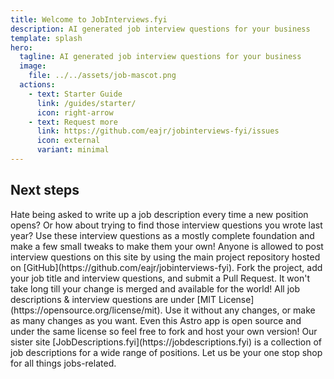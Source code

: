 ```yaml
---
title: Welcome to JobInterviews.fyi
description: AI generated job interview questions for your business
template: splash
hero:
  tagline: AI generated job interview questions for your business
  image:
    file: ../../assets/job-mascot.png
  actions:
    - text: Starter Guide
      link: /guides/starter/
      icon: right-arrow
    - text: Request more
      link: https://github.com/eajr/jobinterviews-fyi/issues
      icon: external
      variant: minimal
---
```



## Next steps

<CardGrid stagger>
  <Card title="Start from a good foundation" icon="pencil">
    Hate being asked to write up a job description every time a new position
    opens? Or how about trying to find those interview questions you wrote last
    year? Use these interview questions as a mostly complete foundation and make
    a few small tweaks to make them your own!
  </Card>
  <Card title="Completely open source" icon="add-document">
    Anyone is allowed to post interview questions on this site by using the main
    project repository hosted on
    [GitHub](https://github.com/eajr/jobinterviews-fyi). Fork the project, add
    your job title and interview questions, and submit a Pull Request. It won't
    take long till your change is merged and available for the world!
  </Card>
  <Card title="License & attribution free" icon="setting">
    All job descriptions & interview questions are under [MIT
    License](https://opensource.org/license/mit). Use it without any changes, or
    make as many changes as you want. Even this Astro app is open source and
    under the same license so feel free to fork and host your own version!
  </Card>
  <Card title="Looking for job descriptions?" icon="open-book">
    Our sister site [JobDescriptions.fyi](https://jobdescriptions.fyi) is a
    collection of job descriptions for a wide range of positions. Let us be your
    one stop shop for all things jobs-related.
  </Card>
</CardGrid>
